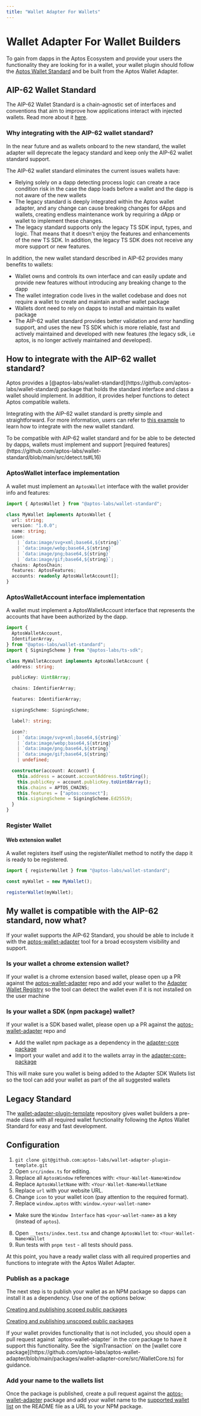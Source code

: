 ```yaml
---
title: "Wallet Adapter For Wallets"
---
```



# Wallet Adapter For Wallet Builders

To gain from dapps in the Aptos Ecosystem and provide your users the
functionality they are looking for in a wallet, your wallet plugin should follow
the [Aptos Wallet Standard](./wallet-standards.mdx#wallet-and-dapp-communication) and be built from the Aptos
Wallet Adapter.

## AIP-62 Wallet Standard

The AIP-62 Wallet Standard is a chain-agnostic set of interfaces and conventions
that aim to improve how applications interact with injected wallets. Read more
about
it [here](https://github.com/aptos-foundation/AIPs/blob/main/aips/aip-62.md).

### Why integrating with the AIP-62 wallet standard?

<Callout type="info">
In the near future and as wallets onboard to the new standard, the wallet
adapter will deprecate the legacy standard and keep only the AIP-62 wallet
standard support.
</Callout>

The AIP-62 wallet standard eliminates the current issues wallets have:

- Relying solely on a dapp detecting process logic can create a race condition
risk in the case the dapp loads before a wallet and the dapp is not aware of
the new wallets
- The legacy standard is deeply integrated within the Aptos wallet adapter, and
any change can cause breaking changes for dApps and wallets, creating endless
maintenance work by requiring a dApp or wallet to implement these changes.
- The legacy standard supports only the legacy TS SDK input, types, and logic.
That means that it doesn't enjoy the features and enhancements of the new TS
SDK. In addition, the legacy TS SDK does not receive any more support or new
features.

In addition, the new wallet standard described in AIP-62 provides many benefits
to wallets:

- Wallet owns and controls its own interface and can easily update and provide
new features without introducing any breaking change to the dapp
- The wallet integration code lives in the wallet codebase and does not require
a wallet to create and maintain another wallet package
- Wallets dont need to rely on dapps to install and maintain its wallet package
- The AIP-62 wallet standard provides better validation and error handling
support, and uses the new TS SDK which is more reliable, fast and actively
maintained and developed with new features (the legacy sdk, i.e aptos, is no
longer actively maintained and developed).

## How to integrate with the AIP-62 wallet standard?

<Callout type="info">
  Aptos provides
  a [@aptos-labs/wallet-standard](https://github.com/aptos-labs/wallet-standard)
  package that holds the standard interface and class a wallet should implement.
  In addition, it provides helper functions to detect Aptos compatible wallets.
</Callout>

Integrating with the AIP-62 wallet standard is pretty simple and
straightforward. For more information, users can refer
to [this example](https://github.com/aptos-labs/aptos-wallet-adapter/blob/main/apps/nextjs-example/utils/standardWallet.ts)
to learn how to integrate with the new wallet standard.

<Callout type="info">
To be compatible with AIP-62 wallet standard and for be able to be detected by
dapps, wallets must implement and
support [required features](https://github.com/aptos-labs/wallet-standard/blob/main/src/detect.ts#L16)
</Callout>

### AptosWallet interface implementation

A wallet must implement an `AptosWallet` interface with the wallet provider info
and features:

```ts
import { AptosWallet } from "@aptos-labs/wallet-standard";

class MyWallet implements AptosWallet {
  url: string;
  version: "1.0.0";
  name: string;
  icon:
    | `data:image/svg+xml;base64,${string}`
    | `data:image/webp;base64,${string}`
    | `data:image/png;base64,${string}`
    | `data:image/gif;base64,${string}`;
  chains: AptosChain;
  features: AptosFeatures;
  accounts: readonly AptosWalletAccount[];
}
```

### AptosWalletAccount interface implementation

A wallet must implement a AptosWalletAccount interface that represents the
accounts that have been authorized by the dapp.

```ts
import {
  AptosWalletAccount,
  IdentifierArray,
} from "@aptos-labs/wallet-standard";
import { SigningScheme } from "@aptos-labs/ts-sdk";

class MyWalletAccount implements AptosWalletAccount {
  address: string;

  publicKey: Uint8Array;

  chains: IdentifierArray;

  features: IdentifierArray;

  signingScheme: SigningScheme;

  label?: string;

  icon?:
    | `data:image/svg+xml;base64,${string}`
    | `data:image/webp;base64,${string}`
    | `data:image/png;base64,${string}`
    | `data:image/gif;base64,${string}`
    | undefined;

  constructor(account: Account) {
    this.address = account.accountAddress.toString();
    this.publicKey = account.publicKey.toUint8Array();
    this.chains = APTOS_CHAINS;
    this.features = ["aptos:connect"];
    this.signingScheme = SigningScheme.Ed25519;
  }
}
```

### Register Wallet

#### Web extension wallet

A wallet registers itself using the registerWallet method to notify the dapp it
is ready to be registered.

```ts
import { registerWallet } from "@aptos-labs/wallet-standard";

const myWallet = new MyWallet();

registerWallet(myWallet);
```

## My wallet is compatible with the AIP-62 standard, now what?

If your wallet supports the AIP-62 Standard, you should be able to include it with the [aptos-wallet-adapter](https://github.com/aptos-labs/aptos-wallet-adapter) tool for a broad ecosystem visibility and support.

### Is your wallet a chrome extension wallet?

If your wallet is a chrome extension based wallet, please open up a PR against the [aptos-wallet-adapter](https://github.com/aptos-labs/aptos-wallet-adapter) repo and add your wallet to the [Adapter Wallet Registry](https://github.com/aptos-labs/aptos-wallet-adapter/blob/main/packages/wallet-adapter-core/src/AIP62StandardWallets/registry.ts#L15) so the tool can detect the wallet even if it is not installed on the user machine

### Is your wallet a SDK (npm package) wallet?

If your wallet is a SDK based wallet, please open up a PR against the [aptos-wallet-adapter](https://github.com/aptos-labs/aptos-wallet-adapter) repo and

- Add the wallet npm package as a dependency in the [adapter-core package](https://github.com/aptos-labs/aptos-wallet-adapter/blob/main/packages/wallet-adapter-core/package.json)
- Import your wallet and add it to the wallets array in the [adapter-core-package](https://github.com/aptos-labs/aptos-wallet-adapter/blob/main/packages/wallet-adapter-core/src/AIP62StandardWallets/sdkWallets.ts#L6)

This will make sure you wallet is being added to the Adapter SDK Wallets list so the tool can add your wallet as part of the all suggested wallets

## Legacy Standard

The [wallet-adapter-plugin-template](https://github.com/aptos-labs/wallet-adapter-plugin-template)
repository gives wallet builders a pre-made class with all required wallet
functionality following the Aptos Wallet Standard for easy and fast development.

## Configuration

1. `git clone git@github.com:aptos-labs/wallet-adapter-plugin-template.git`
2. Open `src/index.ts` for editing.
3. Replace all `AptosWindow` references with: `<Your-Wallet-Name>Window`
4. Replace `AptosWalletName` with: `<Your-Wallet-Name>WalletName`
5. Replace `url` with your website URL.
6. Change `icon` to your wallet icon (pay attention to the required format).
7. Replace `window.aptos` with: `window.<your-wallet-name>`

- Make sure the `Window Interface` has `<your-wallet-name>` as a key (instead
of `aptos`).

8. Open `__tests/index.test.tsx` and change `AptosWallet`
to: `<Your-Wallet-Name>Wallet`
9. Run tests with `pnpm test` - all tests should pass.

At this point, you have a ready wallet class with all required properties and
functions to integrate with the Aptos Wallet Adapter.

### Publish as a package

The next step is to publish your wallet as an NPM package so dapps can install
it as a dependency. Use one of the options below:

[Creating and publishing scoped public packages](https://docs.npmjs.com/creating-and-publishing-scoped-public-packages)

[Creating and publishing unscoped public packages](https://docs.npmjs.com/creating-and-publishing-unscoped-public-packages)

<Callout type="info">
  If your wallet provides functionality that is not included, you should open a
  pull request against `aptos-wallet-adapter` in the core package to have it
  support this functionality. See the `signTransaction` on
  the [wallet core
  package](https://github.com/aptos-labs/aptos-wallet-adapter/blob/main/packages/wallet-adapter-core/src/WalletCore.ts)
  for guidance.
</Callout>

### Add your name to the wallets list

Once the package is published, create a pull request against
the [aptos-wallet-adapter](https://github.com/aptos-labs/aptos-wallet-adapter)
package and add your wallet name to
the [supported wallet list](https://github.com/aptos-labs/aptos-wallet-adapter#supported-wallet-packages)
on the README file as a URL to your NPM package.
